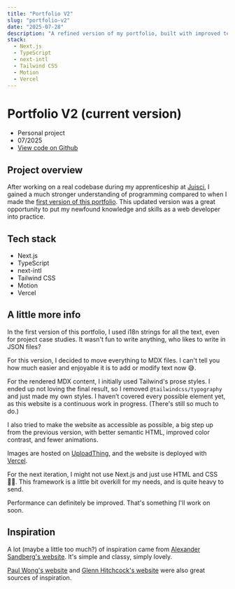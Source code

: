 ```yaml
---
title: "Portfolio V2"
slug: "portfolio-v2"
date: "2025-07-28"
description: "A refined version of my portfolio, built with improved technical skills post-apprenticeship. Features MDX for content and enhanced accessibility."
stack:
  - Next.js
  - TypeScript
  - next-intl
  - Tailwind CSS
  - Motion
  - Vercel
---
```


# Portfolio V2 (current version)

- Personal project
- 07/2025
- [View code on Github](https://github.com/lemathurin/portfolio/tree/main)

## Project overview

After working on a real codebase during my apprenticeship at [Juisci](https://www.juisci.com/), I gained a much stronger understanding of programming compared to when I made the [first version of this portfolio](/projects/porfolio-v1). This updated version was a great opportunity to put my newfound knowledge and skills as a web developer into practice.

## Tech stack

- Next.js
- TypeScript
- next-intl
- Tailwind CSS
- Motion
- Vercel

## A little more info

In the first version of this portfolio, I used i18n strings for all the text, even for project case studies. It wasn't fun to write anything, who likes to write in JSON files?

For this version, I decided to move everything to MDX files. I can't tell you how much easier and enjoyable it is to add or modify text now 😅.

For the rendered MDX content, I initially used Tailwind's prose styles. I ended up not loving the final result, so I removed `@tailwindcss/typography` and just made my own styles. I haven’t covered every possible element yet, as this website is a continuous work in progress. (There's still so much to do.)

I also tried to make the website as accessible as possible, a big step up from the previous version, with better semantic HTML, improved color contrast, and fewer animations.

Images are hosted on [UploadThing](https://uploadthing.com/), and the website is deployed with [Vercel](https://vercel.com).

For the next iteration, I might not use Next.js and just use HTML and CSS 🤷‍♂️. This framework is a little bit overkill for my needs, and is quite heavy to send.

Performance can definitely be improved. That's something I'll work on soon.

## Inspiration

A lot (maybe a little too much?) of inspiration came from [Alexander Sandberg's website](https://alexandersandberg.com/). It's simple and classy, simply lovely.

[Paul Wong's website](https://www.paulwong.work) and [Glenn Hitchcock's website](https://glenn.me/) were also great sources of inspiration.
